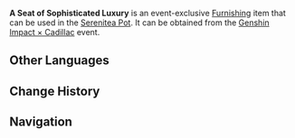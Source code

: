 {{ChinaOnly}}
{{Furnishing Infobox
|id             = 362113
|image          = Item A Seat of Sophisticated Luxury.png
|category       = Small Furnishing
|subcategory    = Seating
|quality        = 4
|adeptal_energy = 30
|load           = 169
|reduced_load   = 127
|description    = A sofa with unknown origins. It has an outstandingly soft back and bulky cushions enough to clear away your exhaustion the moment you sit on it. The fabric looks sleek and sturdy, and its color scheme seems to have followed a certain principle that allows it to look elegant and comfortable at the same time. Regardless of a room’s pre-existing furnishing, placing one of these sofas is sure to give it a hint of luxury.
|source1        = Obtained during the [[Genshin Impact × Cadillac]] event
|event          = Genshin Impact × Cadillac
}}
'''A Seat of Sophisticated Luxury''' is an event-exclusive [[Furnishing]] item that can be used in the [[Serenitea Pot]]. It can be obtained from the [[Genshin Impact × Cadillac]] event.

==Other Languages==
{{Other Languages|default_hidden=1
|en      = A Seat of Sophisticated Luxury
|zhs     = 「豪重琱丽的坐席」
|zhs_rm  = "Háozhòng Diāolì de Zuòxí"
|zht     = 「豪重琱麗的坐席」
|zht_rm  = "Háozhòng Diāolì de Zuòxí"
|ja      = 「贅沢で華やかなソファ」
|ja_rm   = "Zeitaku de Hanayaka-na Sofa"
|ko      = 「호화로운 의자」
|es      = Boato descanso de fastuosidad
|fr      = Siège de luxe sophistiqué
|ru      = «Место утончённой роскоши»
|th      = "ที่นั่งหรูหรามีระดับ"
|th_rm   = 
|vi      = Ghế Lộng Lẫy
|de      = „Sitz des ausgefeilten Luxus“
|id      = Kursi Mewah Nan Indah
|pt      = "Um Assento de Luxo Sofisticado"
|tr      = Lüks ve Gelişmiş Bir Koltuk
|it      = Una seduta di gran lusso
}}

==Change History==
{{Change History|3.4}}

==Navigation==
{{Furnishing Navbox|interior}}